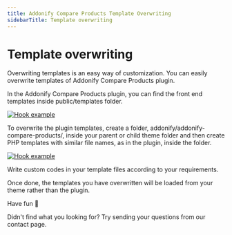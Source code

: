 ```yaml
---
title: Addonify Compare Products Template Overwriting
sidebarTitle: Template overwriting
---
```


# Template overwriting
Overwriting templates is an easy way of customization. You can easily overwrite templates of Addonify Compare Products plugin.

In the Addonify Compare Products plugin, you can find the front end templates inside public/templates folder.

[![Hook example](/products/compare-products/template-overwriting1.png)](/products/compare-products/template-overwriting1.png)



To overwrite the plugin templates, create a folder, addonify/addonify-compare-products/, inside your parent or child theme folder and then create PHP templates with similar file names, as in the plugin, inside the folder.


[![Hook example](/products/compare-products/template-overwriting2.png)](/products/compare-products/template-overwriting2.png)



Write custom codes in your template files according to your requirements.

Once done, the templates you have overwritten will be loaded from your theme rather than the plugin.

Have fun 🥂

Didn't find what you looking for? Try sending your questions from our contact page.